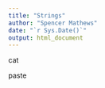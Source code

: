 ```yaml
---
title: "Strings"
author: "Spencer Mathews"
date: "`r Sys.Date()`"
output: html_document
---
```




cat

paste